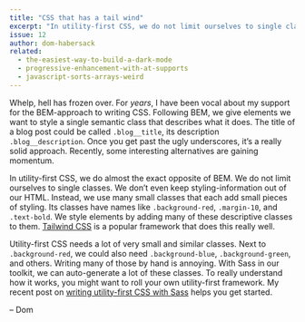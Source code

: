 ```yaml
---
title: "CSS that has a tail wind"
excerpt: "In utility-first CSS, we do not limit ourselves to single classes. Instead, we use many small classes that each add small pieces of styling."
issue: 12
author: dom-habersack
related:
  - the-easiest-way-to-build-a-dark-mode
  - progressive-enhancement-with-at-supports
  - javascript-sorts-arrays-weird
---
```

Whelp, hell has frozen over. For _years_, I have been vocal about my support for the BEM-approach to writing CSS. Following BEM, we give elements we want to style a single semantic class that describes what it does. The title of a blog post could be called `.blog__title`, its description `.blog__description`. Once you get past the ugly underscores, it’s a really solid approach. Recently, some interesting alternatives are gaining momentum.

In utility-first CSS, we do almost the exact opposite of BEM. We do not limit ourselves to single classes. We don’t even keep styling-information out of our HTML. Instead, we use many small classes that each add small pieces of styling. Its classes have names like `.background-red`, `.margin-10`, and `.text-bold`. We style elements by adding many of these descriptive classes to them. [Tailwind CSS](https://tailwindcss.com) is a popular framework that does this really well.

Utility-first CSS needs a lot of very small and similar classes. Next to `.background-red`, we could also need `.background-blue`, `.background-green`, and others. Writing many of those by hand is annoying. With Sass in our toolkit, we can auto-generate a lot of these classes. To really understand how it works, you might want to roll your own utility-first framework. My recent post on [writing utility-first CSS with Sass](/posts/writing-utility-first-css-with-sass/) helps you get started.

– Dom
